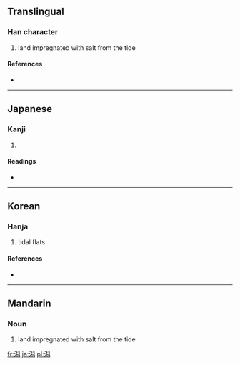 ==Translingual==

===Han character===
{{Han char|rn=85|rad=水|as=12|sn=15|four=3712<sub>7</sub>|canj=水竹X火 (EHXF)}}

# land impregnated with salt from the tide

====References====
* {{Han ref|kx=0649.160|dkj=18247|dj=1059.100|hdz=31743.090|uh=6F5F|ud=28511|bh=BCF3|bd=48371}}

----

==Japanese==

===Kanji===
{{ja-kanji|grade=c|rs=水12}}

# {{defn|Japanese}}

====Readings====
* {{ja-readings|on=[[せき]] (seki)|kun=[[かた]] (kata)}}

----

==Korean==

===Hanja===
{{ko-hanja|hangeul=[[석]]|rv=seok|mr=sŏk|y=sek|eumhun=개펄|ehrv=gaepeol|ehmr=kaep'ǒl|ehy=}}

# tidal flats

====References====
* {{Hanja ref|nav=10000}}

----

==Mandarin==

===Noun===
{{cmn-noun|ts|pin=xì|pint=xi4|rs=水12}}

# land impregnated with salt from the tide

[[fr:潟]]
[[ja:潟]]
[[pl:潟]]